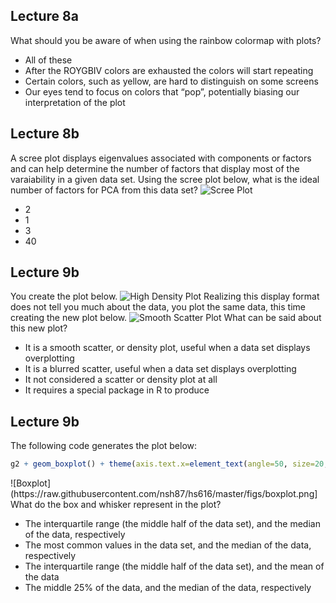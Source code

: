 ## Lecture 8a

What should you be aware of when using the rainbow colormap with plots?

* All of these
* After the ROYGBIV colors are exhausted the colors will start repeating
* Certain colors, such as yellow, are hard to distinguish on some screens
* Our eyes tend to focus on colors that "pop", potentially biasing our
interpretation of the plot

## Lecture 8b

A scree plot displays eigenvalues associated with components or factors and can
help determine the number of factors that display most of the varaiability in a
given data set. Using the scree plot below, what is the ideal number of factors
for PCA from this data set?
![Scree Plot](https://raw.githubusercontent.com/nsh87/hs616/master/figs/scree-plot-example.png)

* 2
* 1
* 3
* 40

## Lecture 9b

You create the plot below.
![High Density Plot](https://raw.githubusercontent.com/nsh87/hs616/master/figs/high-density-plot.png)
Realizing this display format does not tell you much about the data, you plot
the same data, this time creating the new plot below.
![Smooth Scatter Plot](https://github.com/nsh87/hs616/blob/master/figs/smoothscatter-of-high-density-plot.png)
What can be said about this new plot?

* It is a smooth scatter, or density plot, useful when a data set displays
overplotting
* It is a blurred scatter, useful when a data set displays overplotting
* It not considered a scatter or density plot at all
* It requires a special package in R to produce

## Lecture 9b

The following code generates the plot below:
```R
g2 + geom_boxplot() + theme(axis.text.x=element_text(angle=50, size=20, vjust=0.5))
```
![Boxplot](https://raw.githubusercontent.com/nsh87/hs616/master/figs/boxplot.png]
What do the box and whisker represent in the plot?

* The interquartile range (the middle half of the data set), and the median of 
the data, respectively
* The most common values in the data set, and the median of the data,
respectively
* The interquartile range (the middle half of the data set), and the mean of the
data
* The middle 25% of the data, and the median of the data, respectively


